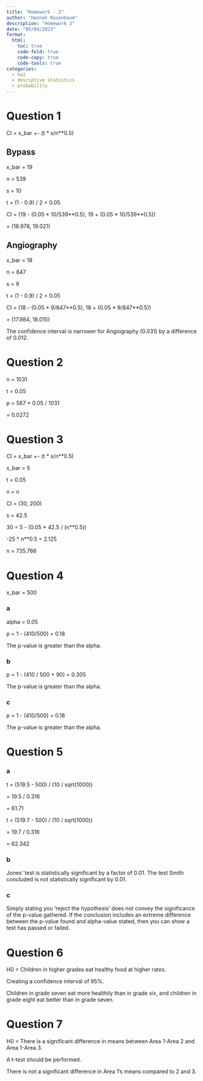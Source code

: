 ```yaml
---
title: "Homework - 2"
author: "Hannah Rosenbaum"
description: "Homework 2"
date: "05/04/2023"
format:
  html:
    toc: true
    code-fold: true
    code-copy: true
    code-tools: true
categories:
  - hw2
  - desriptive statistics 
  - probability
---
```


# Question 1

CI = x_bar +- (t \* s/n\*\*0.5)

## Bypass

x_bar = 19

n = 539

s = 10

t = (1 - 0.9) / 2 = 0.05

CI = (19 - (0.05 \* 10/539\*\*0.5), 19 + (0.05 \* 10/539\*\*0.5))

= (18.978, 19.021)

## Angiography

x_bar = 18

n = 847

s = 9

t = (1 - 0.9) / 2 = 0.05

CI = (18 - (0.05 \* 9/847\*\*0.5), 18 + (0.05 \* 9/847\*\*0.5))

= (17.984, 18.015)

The confidence interval is narrower for Angiography (0.031) by a difference of 0.012.

# Question 2

n = 1031

t = 0.05

p = 567 \* 0.05 / 1031

= 0.0272

# Question 3

CI = x_bar +- (t \* s/n\*\*0.5)

x_bar = 5

t = 0.05

n = n

CI = (30, 200)

s = 42.5

30 = 5 - (0.05 \* 42.5 / (n\*\*0.5))

-25 \* n\*\*0.5 = 2.125

n = 735.766

# Question 4

x_bar = 500

### a

alpha = 0.05

p = 1 - (410/500) = 0.18

The p-value is greater than the alpha.

### b

p = 1 - (410 / 500 + 90) = 0.305

The p-value is greater than the alpha.

### c

p = 1 - (410/500) = 0.18

The p-value is greater than the alpha.

# Question 5

### a

t = (519.5 - 500) / (10 / sqrt(1000))

= 19.5 / 0.316

= 61.71

t = (519.7 - 500) / (10 / sqrt(1000))

= 19.7 / 0.316

= 62.342

### b

Jones' test is statistically significant by a factor of 0.01. The test Smith concluded is not statistically significant by 0.01.

### c

Simply stating you 'reject the hypothesis' does not convey the significance of the p-value gathered. If the conclusion includes an extreme difference between the p-value found and alpha-value stated, then you can show a test has passed or failed.

# Question 6

H0 = Children in higher grades eat healthy food at higher rates.

Creating a confidence interval of 95%.

Children in grade seven eat more healthily than in grade six, and children in grade eight eat better than in grade seven.

# Question 7

H0 = There is a significant difference in means between Area 1-Area 2 and Area 1-Area 3.

A t-test should be performed.

There is not a significant difference in Area 1's means compared to 2 and 3.
